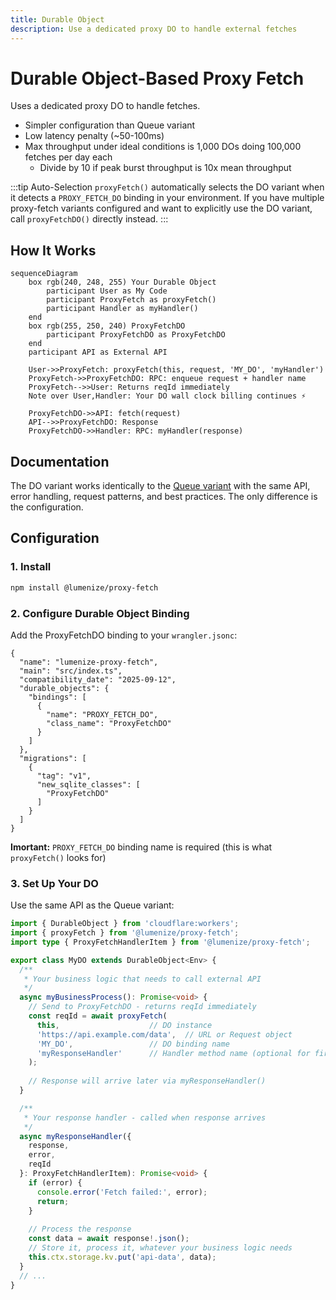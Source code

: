 ```yaml
---
title: Durable Object
description: Use a dedicated proxy DO to handle external fetches
---
```


# Durable Object-Based Proxy Fetch

Uses a dedicated proxy DO to handle fetches.
- Simpler configuration than Queue variant
- Low latency penalty (~50-100ms)
- Max throughput under ideal conditions is 1,000 DOs doing 100,000 fetches per day each
  - Divide by 10 if peak burst throughput is 10x mean throughput

:::tip Auto-Selection
`proxyFetch()` automatically selects the DO variant when it detects a `PROXY_FETCH_DO` binding in your environment. If you have multiple proxy-fetch variants configured and want to explicitly use the DO variant, call `proxyFetchDO()` directly instead.
:::

## How It Works

```mermaid @skip-check
sequenceDiagram
    box rgb(240, 248, 255) Your Durable Object
        participant User as My Code
        participant ProxyFetch as proxyFetch()
        participant Handler as myHandler()
    end
    box rgb(255, 250, 240) ProxyFetchDO
        participant ProxyFetchDO as ProxyFetchDO
    end
    participant API as External API

    User->>ProxyFetch: proxyFetch(this, request, 'MY_DO', 'myHandler')
    ProxyFetch->>ProxyFetchDO: RPC: enqueue request + handler name
    ProxyFetch-->>User: Returns reqId immediately
    Note over User,Handler: Your DO wall clock billing continues ⚡

    ProxyFetchDO->>API: fetch(request)
    API-->>ProxyFetchDO: Response
    ProxyFetchDO->>Handler: RPC: myHandler(response)
```

## Documentation

The DO variant works identically to the [Queue variant](/docs/proxy-fetch/queue) with the same API, error handling, request patterns, and best practices. The only difference is the configuration.

## Configuration

### 1. Install

```bash @skip-check
npm install @lumenize/proxy-fetch
```

### 2. Configure Durable Object Binding

Add the ProxyFetchDO binding to your `wrangler.jsonc`:

```jsonc title="wrangler.jsonc" @skip-check
{
  "name": "lumenize-proxy-fetch",
  "main": "src/index.ts",
  "compatibility_date": "2025-09-12",
  "durable_objects": {
    "bindings": [
      {
        "name": "PROXY_FETCH_DO",
        "class_name": "ProxyFetchDO"
      }
    ]
  },
  "migrations": [
    {
      "tag": "v1",
      "new_sqlite_classes": [
        "ProxyFetchDO"
      ]
    }
  ]
}
```

**Imortant:** `PROXY_FETCH_DO` binding name is required (this is what `proxyFetch()` 
looks for)

### 3. Set Up Your DO

Use the same API as the Queue variant:

```typescript title="src/my-do.ts" @skip-check
import { DurableObject } from 'cloudflare:workers';
import { proxyFetch } from '@lumenize/proxy-fetch';
import type { ProxyFetchHandlerItem } from '@lumenize/proxy-fetch';

export class MyDO extends DurableObject<Env> {
  /**
   * Your business logic that needs to call external API
   */
  async myBusinessProcess(): Promise<void> {
    // Send to ProxyFetchDO - returns reqId immediately
    const reqId = await proxyFetch(
      this,                    // DO instance
      'https://api.example.com/data',  // URL or Request object
      'MY_DO',                 // DO binding name
      'myResponseHandler'      // Handler method name (optional for fire-and-forget)
    );
    
    // Response will arrive later via myResponseHandler()
  }

  /**
   * Your response handler - called when response arrives
   */
  async myResponseHandler({
    response,
    error,
    reqId 
  }: ProxyFetchHandlerItem): Promise<void> {
    if (error) {
      console.error('Fetch failed:', error);
      return;
    }
    
    // Process the response
    const data = await response!.json();
    // Store it, process it, whatever your business logic needs
    this.ctx.storage.kv.put('api-data', data);
  }
  // ...
}
```

